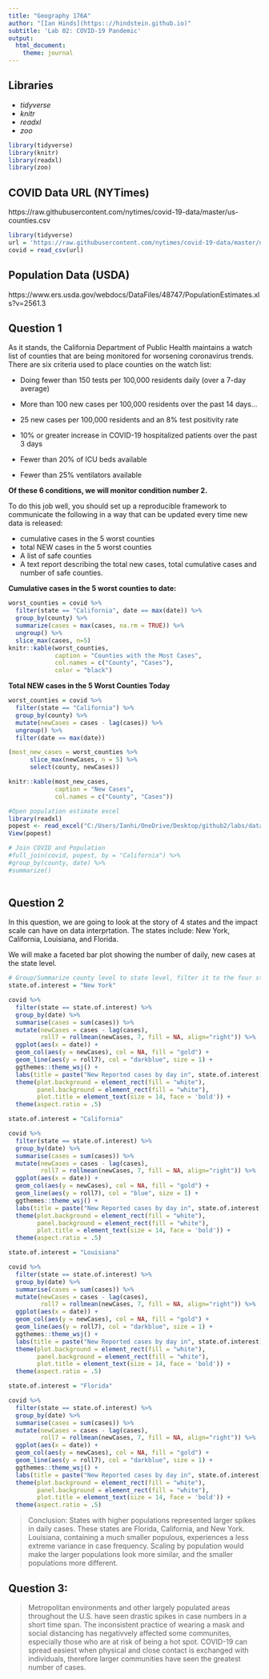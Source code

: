 ```yaml
---
title: "Geography 176A"
author: "[Ian Hinds](https:://hindstein.github.io)"
subtitle: 'Lab 02: COVID-19 Pandemic'
output:
  html_document:
    theme: journal
---
```


## Libraries
* *tidyverse*
* *knitr*
* *readxl*
* *zoo*

```r
library(tidyverse)
library(knitr)
library(readxl)
library(zoo)
```

## COVID Data URL (NYTimes)
https://raw.githubusercontent.com/nytimes/covid-19-data/master/us-counties.csv

```r
library(tidyverse)
url = 'https://raw.githubusercontent.com/nytimes/covid-19-data/master/us-counties.csv'
covid = read_csv(url)
```
## Population Data (USDA)
https://www.ers.usda.gov/webdocs/DataFiles/48747/PopulationEstimates.xls?v=2561.3

## Question 1
As it stands, the California Department of Public Health maintains a watch list of counties that are being monitored for worsening coronavirus trends. There are six criteria used to place counties on the watch list:

* Doing fewer than 150 tests per 100,000 residents daily (over a 7-day average)

* More than 100 new cases per 100,000 residents over the past 14 days…

* 25 new cases per 100,000 residents and an 8% test positivity rate

* 10% or greater increase in COVID-19 hospitalized patients over the past 3 days

* Fewer than 20% of ICU beds available

* Fewer than 25% ventilators available

**Of these 6 conditions, we will monitor condition number 2.** 

To do this job well, you should set up a reproducible framework to communicate the following in a way that can be updated every time new data is released:

* cumulative cases in the 5 worst counties
* total NEW cases in the 5 worst counties
* A list of safe counties
* A text report describing the total new cases, total cumulative cases and number of safe counties.

__Cumulative cases in the 5 worst counties to date:__
```r
worst_counties = covid %>%
  filter(state == "California", date == max(date)) %>%
  group_by(county) %>%
  summarize(cases = max(cases, na.rm = TRUE)) %>%
  ungroup() %>%
  slice_max(cases, n=5)
knitr::kable(worst_counties, 
             caption = "Counties with the Most Cases",
             col.names = c("County", "Cases"),
             color = "black")
```

__Total NEW cases in the 5 Worst Counties Today__
```r
worst_counties = covid %>%
  filter(state == "California") %>%
  group_by(county) %>%
  mutate(newCases = cases - lag(cases)) %>%
  ungroup() %>%
  filter(date == max(date))

(most_new_cases = worst_counties %>%
      slice_max(newCases, n = 5) %>%
      select(county, newCases))
```
```r
knitr::kable(most_new_cases, 
             caption = "New Cases", 
             col.names = c("County", "Cases"))
```


```r
#Open population estimate excel
library(readxl)
popest <- read_excel("C:/Users/Ianhi/OneDrive/Desktop/github2/labs/data/popest.xls")
View(popest)
```
```r
# Join COVID and Population
#full_join(covid, popest, by = "California") %>%
#group_by(county, date) %>%
#summarize()
  
```


## Question 2
In this question, we are going to look at the story of 4 states and the impact scale can have on data interprtation. The states include: New York, California, Louisiana, and Florida.

We will make a faceted bar plot showing the number of daily, new cases at the state level.

```r
# Group/Summarize county level to state level, filter it to the four states of interest
state.of.interest = "New York"

covid %>%
  filter(state == state.of.interest) %>%
  group_by(date) %>%
  summarise(cases = sum(cases)) %>%
  mutate(newCases = cases - lag(cases),
         roll7 = rollmean(newCases, 7, fill = NA, align="right")) %>%
  ggplot(aes(x = date)) +
  geom_col(aes(y = newCases), col = NA, fill = "gold") +
  geom_line(aes(y = roll7), col = "darkblue", size = 1) +
  ggthemes::theme_wsj() +
  labs(title = paste("New Reported cases by day in", state.of.interest)) +
  theme(plot.background = element_rect(fill = "white"),
        panel.background = element_rect(fill = "white"),
        plot.title = element_text(size = 14, face = 'bold')) +
  theme(aspect.ratio = .5)
```
```r
state.of.interest = "California"

covid %>%
  filter(state == state.of.interest) %>%
  group_by(date) %>%
  summarise(cases = sum(cases)) %>%
  mutate(newCases = cases - lag(cases),
         roll7 = rollmean(newCases, 7, fill = NA, align="right")) %>%
  ggplot(aes(x = date)) +
  geom_col(aes(y = newCases), col = NA, fill = "gold") +
  geom_line(aes(y = roll7), col = "blue", size = 1) +
  ggthemes::theme_wsj() +
  labs(title = paste("New Reported cases by day in", state.of.interest)) +
  theme(plot.background = element_rect(fill = "white"),
        panel.background = element_rect(fill = "white"),
        plot.title = element_text(size = 14, face = 'bold')) +
  theme(aspect.ratio = .5)
```

```r
state.of.interest = "Louisiana"

covid %>%
  filter(state == state.of.interest) %>%
  group_by(date) %>%
  summarise(cases = sum(cases)) %>%
  mutate(newCases = cases - lag(cases),
         roll7 = rollmean(newCases, 7, fill = NA, align="right")) %>%
  ggplot(aes(x = date)) +
  geom_col(aes(y = newCases), col = NA, fill = "gold") +
  geom_line(aes(y = roll7), col = "darkblue", size = 1) +
  ggthemes::theme_wsj() +
  labs(title = paste("New Reported cases by day in", state.of.interest)) +
  theme(plot.background = element_rect(fill = "white"),
        panel.background = element_rect(fill = "white"),
        plot.title = element_text(size = 14, face = 'bold')) +
  theme(aspect.ratio = .5)
```
```r
state.of.interest = "Florida"

covid %>%
  filter(state == state.of.interest) %>%
  group_by(date) %>%
  summarise(cases = sum(cases)) %>%
  mutate(newCases = cases - lag(cases),
         roll7 = rollmean(newCases, 7, fill = NA, align="right")) %>%
  ggplot(aes(x = date)) +
  geom_col(aes(y = newCases), col = NA, fill = "gold") +
  geom_line(aes(y = roll7), col = "darkblue", size = 1) +
  ggthemes::theme_wsj() +
  labs(title = paste("New Reported cases by day in", state.of.interest)) +
  theme(plot.background = element_rect(fill = "white"),
        panel.background = element_rect(fill = "white"),
        plot.title = element_text(size = 14, face = 'bold')) +
  theme(aspect.ratio = .5)
```

>Conclusion: States with higher populations represented larger spikes in daily cases. These states are Florida, California, and New York. Louisiana, containing a much smaller populous, experiences a less extreme variance in case frequency. Scaling by population would make the larger populations look more similar, and the smaller populations more different.

## Question 3:

>Metropolitan environments and other largely populated areas throughout the U.S. have seen drastic spikes in case numbers in a short time span. The inconsistent practice of wearing a mask and social distancing has negativvely affected some communites, especially those who are at risk of being a hot spot. COVID-19 can spread easiest when physical and close contact is exchanged with individuals, therefore larger communities have seen the greatest number of cases.


